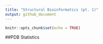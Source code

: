 ```yaml
---
title: "Structural Bioinformatics (pt. 1)"
output: github_document
---
```


```r
knitr::opts_chunk$set(echo = TRUE)
```

##PDB Statistics
